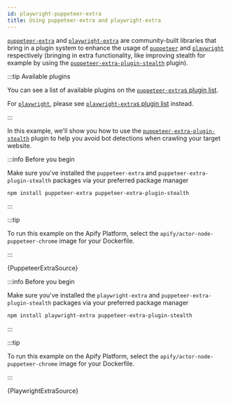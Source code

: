 ```yaml
---
id: playwright-puppeteer-extra
title: Using puppeteer-extra and playwright-extra
---
```



[`puppeteer-extra`](https://www.npmjs.com/package/puppeteer-extra) and [`playwright-extra`](https://www.npmjs.com/package/playwright-extra) are community-built
libraries that bring in a plugin system to enhance the usage of [`puppeteer`](https://www.npmjs.com/package/puppeteer) and
[`playwright`](https://www.npmjs.com/package/playwright) respectively (bringing in extra functionality, like improving stealth for
example by using the [`puppeteer-extra-plugin-stealth`](https://www.npmjs.com/package/puppeteer-extra-plugin-stealth) plugin).

:::tip Available plugins

You can see a list of available plugins on the [`puppeteer-extra`s plugin list](https://www.npmjs.com/package/puppeteer-extra#plugins).

For [`playwright`](https://www.npmjs.com/package/playwright), please see [`playwright-extra`s plugin list](https://www.npmjs.com/package/playwright-extra#plugins) instead.

:::

In this example, we'll show you how to use the [`puppeteer-extra-plugin-stealth`](https://www.npmjs.com/package/puppeteer-extra-plugin-stealth) plugin
to help you avoid bot detections when crawling your target website.

<Tabs>
<TabItem value="puppeteer" label="Puppeteer & puppeteer-extra" default>

:::info Before you begin

Make sure you've installed the `puppeteer-extra` and `puppeteer-extra-plugin-stealth` packages via your preferred package manager

```bash
npm install puppeteer-extra puppeteer-extra-plugin-stealth
```

:::

:::tip

To run this example on the Apify Platform, select the `apify/actor-node-puppeteer-chrome` image for your Dockerfile.

:::

<RunnableCodeBlock className="language-js" title="src/crawler.ts">
    {PuppeteerExtraSource}
</RunnableCodeBlock>

</TabItem>

<TabItem value="playwright" label="Playwright & playwright-extra">

:::info Before you begin

Make sure you've installed the `playwright-extra` and `puppeteer-extra-plugin-stealth` packages via your preferred package manager

```bash
npm install playwright-extra puppeteer-extra-plugin-stealth
```

:::

:::tip

To run this example on the Apify Platform, select the `apify/actor-node-puppeteer-chrome` image for your Dockerfile.

:::

<RunnableCodeBlock className="language-js" title="src/crawler.ts">
    {PlaywrightExtraSource}
</RunnableCodeBlock>

</TabItem>

</Tabs>
